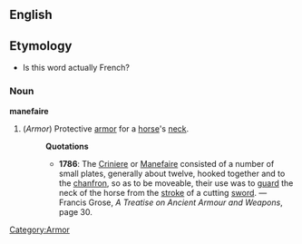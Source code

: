 ==English==
==Etymology==
* Is this word actually French?
===Noun===
'''manefaire'''
#(''Armor'') [[Category:Armor]] Protective [[armor]] for a [[horse]]'s [[neck]].
#:'''Quotations'''
#:*'''1786''': The [[Criniere]] or [[Manefaire]] consisted of a number of small plates, generally about twelve, hooked together and to the [[chanfron]], so as to be moveable, their use was to [[guard]] the neck of the horse from the [[stroke]] of a cutting [[sword]]. &mdash; Francis Grose, ''A Treatise on Ancient Armour and Weapons'', page 30.